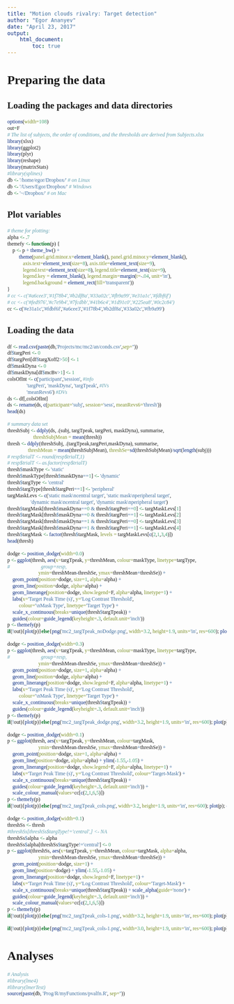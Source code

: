 ```yaml
---
title: "Motion clouds rivalry: Target detection"
author: "Egor Ananyev"
date: "April 23, 2017"
output:
    html_document:
        toc: true
---
```


<style type="text/css">
body, td{
  font-family: Cambria;
}
code.r{
  font-family: Inconsolata;
}
</style>

# Preparing the data

## Loading the packages and data directories
```r
options(width=108)
out=F
# The list of subjects, the order of conditions, and the thresholds are derived from Subjects.xlsx
library(xlsx)
library(ggplot2)
library(plyr)
library(reshape)
library(matrixStats)
#library(splines)
db <- '/home/egor/Dropbox/' # on Linux
db <- '/Users/Egor/Dropbox/' # Windows
db <- '~/Dropbox/' # on Mac
```

## Plot variables
```r
# theme for plotting:
alpha <- .7
themefy <- function(p) {
    p <- p + theme_bw() + 
         theme(panel.grid.minor.x=element_blank(), panel.grid.minor.y=element_blank(),
            axis.text=element_text(size=8), axis.title=element_text(size=9),
            legend.text=element_text(size=8), legend.title=element_text(size=9),
            legend.key = element_blank(), legend.margin=margin(t=-.04, unit='in'),
            legend.background = element_rect(fill='transparent'))
}
# cc <- c('#a6cee3','#1f78b4','#b2df8a','#33a02c','#fb9a99','#e31a1c','#fdbf6f')
# cc <- c('#fed976','#c7e9b4','#7fcdbb','#41b6c4','#1d91c0','#225ea8','#0c2c84')
cc <- c('#e31a1c','#fdbf6f','#a6cee3','#1f78b4','#b2df8a','#33a02c','#fb9a99')
```

## Loading the data
```r
df <- read.csv(paste(db,'Projects/mc/mc2/an/conds.csv',sep=''))
df$targPeri <- 0
df$targPeri[df$targXoff2>50] <- 1
df$maskDyna <- 0
df$maskDyna[df$mcBv>1] <- 1
colsOfInt <- c('participant','session', #info
               'targPeri', 'maskDyna', 'targTpeak', #IVs
               'meanRevs6') #DVs
ds <- df[,colsOfInt]
ds <- rename(ds, c(participant='subj', session='sess', meanRevs6='thresh'))
head(ds)
```

```r
# summary data set
threshSubj <- ddply(ds, .(subj, targTpeak, targPeri, maskDyna), summarise, 
                    threshSubjMean = mean(thresh))
thresh <- ddply(threshSubj, .(targTpeak,targPeri,maskDyna), summarise,
                threshMean = mean(threshSubjMean), threshSe=sd(threshSubjMean)/sqrt(length(subj)))
# resp$trialT <- round(resp$trialT,1)
# resp$trialT <- as.factor(resp$trialT)
thresh$maskType <- 'static'
thresh$maskType[thresh$maskDyna==1] <- 'dynamic'
thresh$targType <- 'central'
thresh$targType[thresh$targPeri==1] <- 'peripheral'
targMaskLevs <- c('static mask\ncentral target', 'static mask\nperipheral target',
                  'dynamic mask\ncentral target', 'dynamic mask\nperipheral target')
thresh$targMask[thresh$maskDyna==0 & thresh$targPeri==0] <- targMaskLevs[1]
thresh$targMask[thresh$maskDyna==0 & thresh$targPeri==1] <- targMaskLevs[2]
thresh$targMask[thresh$maskDyna==1 & thresh$targPeri==0] <- targMaskLevs[3]
thresh$targMask[thresh$maskDyna==1 & thresh$targPeri==1] <- targMaskLevs[4]
thresh$targMask <- factor(thresh$targMask, levels = targMaskLevs[c(2,1,3,4)])
head(thresh)
```

```r
dodge <- position_dodge(width=0.0)
p <- ggplot(thresh, aes(x=targTpeak, y=threshMean, colour=maskType, linetype=targType,
#                        group=resp,
                        ymin=threshMean-threshSe, ymax=threshMean+threshSe)) +
    geom_point(position=dodge, size=1, alpha=alpha) +
    geom_line(position=dodge, alpha=alpha) +
    geom_linerange(position=dodge, show.legend=F, alpha=alpha, linetype=1) +
    labs(x='Target Peak Time (s)', y='Log Contrast Threshold',
         colour='\nMask Type', linetype='Target Type') +
    scale_x_continuous(breaks=unique(thresh$targTpeak)) + 
    guides(colour=guide_legend(keyheight=.3, default.unit='inch'))
p <- themefy(p)
if(!out){plot(p)}else{png('mc2_targTpeak_noDodge.png', width=3.2, height=1.9, units='in', res=600); plot(p); dev.off()}
```

```r
dodge <- position_dodge(width=0.3)
p <- ggplot(thresh, aes(x=targTpeak, y=threshMean, colour=maskType, linetype=targType,
#                        group=resp,
                        ymin=threshMean-threshSe, ymax=threshMean+threshSe)) +
    geom_point(position=dodge, size=1, alpha=alpha) +
    geom_line(position=dodge, alpha=alpha) +
    geom_linerange(position=dodge, show.legend=F, alpha=alpha, linetype=1) +
    labs(x='Target Peak Time (s)', y='Log Contrast Threshold',
         colour='\nMask Type', linetype='Target Type') +
    scale_x_continuous(breaks=unique(thresh$targTpeak)) + 
    guides(colour=guide_legend(keyheight=.3, default.unit='inch'))
p <- themefy(p)
if(!out){plot(p)}else{png('mc2_targTpeak_dodge.png', width=3.2, height=1.9, units='in', res=600); plot(p); dev.off()}
```

```r
dodge <- position_dodge(width=0.1)
p <- ggplot(thresh, aes(x=targTpeak, y=threshMean, colour=targMask,
                        ymin=threshMean-threshSe, ymax=threshMean+threshSe)) +
    geom_point(position=dodge, size=1, alpha=alpha) +
    geom_line(position=dodge, alpha=alpha) + ylim(-1.55,-1.05) +
    geom_linerange(position=dodge, show.legend=F, alpha=alpha, linetype=1) +
    labs(x='Target Peak Time (s)', y='Log Contrast Threshold', colour='Target-Mask') +
    scale_x_continuous(breaks=unique(thresh$targTpeak)) + 
    guides(colour=guide_legend(keyheight=.3, default.unit='inch')) +
    scale_colour_manual(values=cc[c(2,1,6,5)])
p <- themefy(p)
if(!out){plot(p)}else{png('mc2_targTpeak_cols.png', width=3.2, height=1.9, units='in', res=600); plot(p); dev.off()}
```

```r
dodge <- position_dodge(width=0.1)
threshSs <- thresh
#threshSs[threshSs$targType!='central',] <- NA
threshSs$alpha <- alpha
threshSs$alpha[threshSs$targType!='central'] <- 0
p <- ggplot(threshSs, aes(x=targTpeak, y=threshMean, colour=targMask, alpha=alpha,
                        ymin=threshMean-threshSe, ymax=threshMean+threshSe)) +
    geom_point(position=dodge, size=1) +
    geom_line(position=dodge) + ylim(-1.55,-1.05) +
    geom_linerange(position=dodge, show.legend=F, linetype=1) +
    labs(x='Target Peak Time (s)', y='Log Contrast Threshold', colour='Target-Mask') +
    scale_x_continuous(breaks=unique(thresh$targTpeak)) + scale_alpha(guide='none') +
    guides(colour=guide_legend(keyheight=.3, default.unit='inch')) +
    scale_colour_manual(values=cc[c(2,1,6,5)])
p <- themefy(p)
if(!out){plot(p)}else{png('mc2_targTpeak_cols-1.png', width=3.2, height=1.9, units='in', res=600); plot(p); dev.off()}
```

```r
if(!out){plot(p)}else{png('mc2_targTpeak_cols-1.png', width=3.0, height=1.9, units='in', res=600); plot(p); dev.off()}
```

# Analyses
```r
# Analysis
#library(lme4)
#library(lmerTest)
source(paste(db, 'Prog/R/myFunctions/pvalfn.R', sep=''))
```